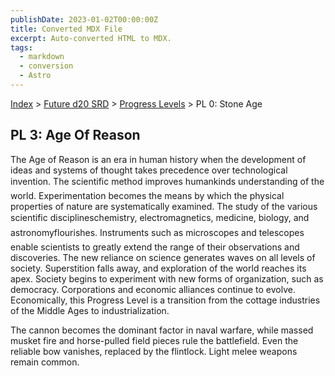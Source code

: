 ```yaml
---
publishDate: 2023-01-02T00:00:00Z
title: Converted MDX File
excerpt: Auto-converted HTML to MDX.
tags:
  - markdown
  - conversion
  - Astro
---
```


[Index](-index) > [Future d20 SRD](future-d20-srd-index) > [Progress Levels](future-d20-srd-progress-levels-index) > PL 0: Stone Age

## PL 3: Age Of Reason

The Age of Reason is an era in human history when the development of ideas and systems of thought takes precedence over technological invention. The scientific method improves humankinds understanding of the world. Experimentation becomes the means by which the physical properties of nature are systematically examined. The study of the various scientific disciplineschemistry, electromagnetics, medicine, biology, and astronomyflourishes. Instruments such as microscopes and telescopes enable scientists to greatly extend the range of their observations and discoveries. The new reliance on science generates waves on all levels of society. Superstition falls away, and exploration of the world reaches its apex. Society begins to experiment with new forms of organization, such as democracy. Corporations and economic alliances continue to evolve. Economically, this Progress Level is a transition from the cottage industries of the Middle Ages to industrialization.

The cannon becomes the dominant factor in naval warfare, while massed musket fire and horse-pulled field pieces rule the battlefield. Even the reliable bow vanishes, replaced by the flintlock. Light melee weapons remain common.
